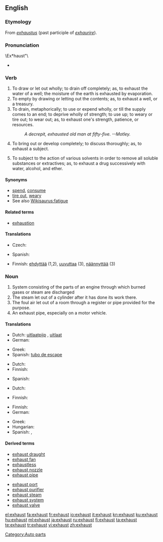 {{wikipedia|dab=exhaust}}
==English==

===Etymology===
From {{etyl|la}} ''[[exhaustus]]'' (past participle of ''[[exhaurire]]'').

===Pronunciation===

\Ex*haust"\
* {{rhymes|ɔːst}}

===Verb===
{{en-verb}}

# To draw or let out wholly; to drain off completely; as, to exhaust the water of a well; the moisture of the earth is exhausted by evaporation.
# To empty by drawing or letting out the contents; as, to exhaust a well, or a treasury.
# To drain, metaphorically; to use or expend wholly, or till the supply comes to an end; to deprive wholly of strength; to use up; to weary or tire out; to wear out; as, to exhaust one's strength, patience, or resources.
#: ''A decrepit, exhausted old man at fifty-five. --Motley.''
# To bring out or develop completely; to discuss thoroughly; as, to exhaust a subject.
# {{chemistry}} To subject to the action of various solvents in order to remove all soluble substances or extractives; as, to exhaust a drug successively with water, alcohol, and ether.

====Synonyms====
* [[spend]], [[consume]]
* [[tire out]], [[weary]]
* See also [[Wikisaurus:fatigue]]
====Related terms====
* [[exhaustion]]
====Translations====
{{trans-top|to empty by drawing or letting out the contents}}
* Czech: {{t-|cs|vyčerpat}}
{{trans-mid}}
* Spanish: {{t+|es|agotar}}
{{trans-bottom}}

{{checktrans-top}}
* Finnish: [[ehdyttää]] (1,2), [[uuvuttaa]] (3), [[näännyttää]] (3)
{{trans-bottom}}

===Noun===
{{en-noun}}

# System consisting of the parts of an engine through which burned gases or steam are discharged
# The steam let out of a cylinder after it has done its work there.
# The foul air let out of a room through a register or pipe provided for the purpose.
# An exhaust pipe, especially on a motor vehicle.

====Translations====
{{trans-top|system consisting of the parts of an engine through which burned gases or steam are discharged}}
* Dutch: [[uitlaatpijp]] {{f}}, [[uitlaat]] {{m}}
* German: {{t+|de|Auspuff|m}}
{{trans-mid}}
* Greek: {{t+|el|εξάτμιση|f|tr=exátmisi}}
* Spanish: [[tubo de escape]] {{m}}
{{trans-bottom}}

{{trans-top|the steam let out of a cylinder after it has done its work there}}
* Dutch: {{t+|nl|uitlaat|m}}
* Finnish: {{t-|fi|pakokaasu}}
{{trans-mid}}
* Spanish: {{t+|es|escape}}
{{trans-bottom}}

{{trans-top|the foul air let out of a room through a register or pipe provided for the purpose}}
* Dutch: {{t+|nl|uitlaat|m}}
{{trans-mid}}
* Finnish: {{t-|fi|pakokaasu}}
{{trans-bottom}}

{{trans-top|an exhaust pipe}}
* Finnish: {{t+|fi|pakoputki}}
* German: {{t+|de|Auspuff|m}}
{{trans-mid}}
* Greek: {{t+|el|εξάτμιση|f|tr=exátmisi}}
* Hungarian: {{t|hu|kipufogó}}
* Spanish: {{t+|es|escape}}, {{t|es|tubo de escape}}
{{trans-bottom}}

====Derived terms====
{{top2}}
* [[exhaust draught]]
* [[exhaust fan]]
* [[exhaustless]]
* [[exhaust nozzle]]
* [[exhaust pipe]]
{{mid2}}
* [[exhaust port]]
* [[exhaust purifier]]
* [[exhaust steam]]
* [[exhaust system]]
* [[exhaust valve]]
{{bottom}}

[[Category:Auto parts]]

[[el:exhaust]]
[[fa:exhaust]]
[[fr:exhaust]]
[[io:exhaust]]
[[it:exhaust]]
[[kn:exhaust]]
[[ku:exhaust]]
[[hu:exhaust]]
[[ml:exhaust]]
[[ja:exhaust]]
[[ru:exhaust]]
[[fi:exhaust]]
[[ta:exhaust]]
[[te:exhaust]]
[[tr:exhaust]]
[[vi:exhaust]]
[[zh:exhaust]]